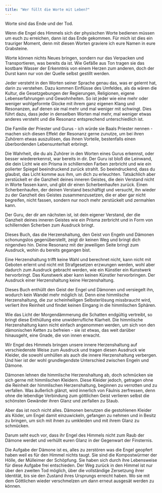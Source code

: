 ```yaml
---
title: "Wer füllt die Worte mit Leben?"
---
```


Worte sind das Ende und der Tod.

Wenn die Engel des Himmels sich der physischen Worte bedienen müssen um euch zu erreichen, dann ist das Ende gekommen.
Für mich ist dies ein trauriger Moment, denn mit diesen Worten graviere ich eure Namen in eure Grabsteine.

Worte können nichts Neues bringen, sondern nur das Verpacken und Transportieren, was bereits da ist. Wie Gefäße aus Ton tragen sie das kostbare Wasser der Erkenntnis von einem Herzen zum anderen, doch der Durst kann nur von der Quelle selbst gestillt werden.

Jeder versteht in den Worten seiner Sprache genau das, was er gelernt hat, darin zu verstehen. Dazu kommen Einflüsse des Umfeldes, als da wären die Kultur, die Gesetzgebungen der Regierungen, Religionen, eigene Lebenserfahrungen und Gewohnheiten. So ist jeder wie eine mehr oder weniger wohlgeformte Glocke mit ihrem ganz eigenen Klang und Resonanzen, auf denen sie mal mehr und mal weniger mit schwingt. Dies führt dazu, dass jeder in denselben Worten mal mehr, mal weniger etwas anderes versteht und die Resonanz entsprechend unterschiedlich ist.

Die Familie der Priester und Gurus - ich würde sie Baals Priester nennen - machen sich diesen Effekt der Resonanz gerne zunutze, um bei ihren Zuhörern etwas auszulösen, das ihnen Vorteile, bestenfalls einen überbordenden Lebensunterhalt erbringt.

Die Wahrheit, die du als Zuhörer in den Worten eines Gurus erkennst, oder besser wiedererkennst, war bereits in dir. Der Guru ist bloß die Leinwand, die dein Licht wie ein Prisma in schillernden Farben zerbricht und wie ein polierter Spiegel beeindruckend zurück strahlt. So beeindruckend, dass du glaubst, das Licht komme aus ihm, um dich zu erleuchten. Tatsächlich aber zerstückelt er die Ganzheit deines inneren Geistes, die dein Verstand nicht in Worte fassen kann, und gibt dir einen Scherbenhaufen zurück. Einen Scherbenhaufen, der deinen Verstand beschäftigt und versucht, ihn wieder zu der Ganzheit des Geistes zusammenzusetzen, die er aber gar nicht begreifen, nicht fassen, sondern nur noch mehr zerstückelt und zermahlen kann. 

Der Guru, der dir am nächsten ist, ist dein eigener Verstand, der die Ganzheit deines inneren Geistes wie ein Prisma zerbricht und in Form von schillernden Scherben zum Ausdruck bringt.

Dieses Buch, das die Herzenshaltung, den Geist von Engeln und Dämonen schonungslos gegenüberstellt, zeigt dir keinen Weg und bringt dich nirgendwo hin. Deine Resonanz mit der jeweiligen Seite bringt zum Ausdruck, wohin du bereits gegangen bist.

Eine Herzenshaltung trifft keine Wahl und berechnet nicht, kann nicht mit Geboten erlernt und nicht mit Strafgesetzen erzwungen werden, wohl aber dadurch zum Ausdruck gebracht werden, wie ein Künstler ein Kunstwerk hervorbringt. Das Kunstwerk aber kann keinen Künstler hervorbringen. Der Ausdruck einer Herzenshaltung keine Herzenshaltung.

Dieses Buch enthüllt den Geist der Engel und Dämonen und versiegelt ihn, wodurch kein Wandel mehr möglich ist. Denn eine himmlische Herzenshaltung, die zur scheinheiligen Selbsterlösung missbraucht wird, verliert ihre Reinheit und findet keinen Eingang in die himmlischen Sphären.

Wie das Licht der Morgendämmerung die Schatten endgültig vertreibt, so bringt diese Enthüllung eine unwiderrufliche Klarheit. Die himmlische Herzenshaltung kann nicht einfach angenommen werden, um sich von den dämonischen Ketten zu befreien - sie ist etwas, das weit darüber hinausgeht, eine Gnade, die von innen erwacht. 

Wir Engel des Himmels bringen unsere innere Herzenshaltung auf verschiedenste Weise zum Ausdruck und tragen diesen Ausdruck wie Kleider, die sowohl umhüllen als auch die innere Herzenshaltung verbergen. Und hier ist der wohl grundlegendste Unterschied zwischen Engeln und Dämone.

Dämonen lehnen die himmlische Herzenshaltung ab, doch schmücken sie sich gerne mit himmlischen Kleidern. Diese Kleider jedoch, getragen ohne die Reinheit der himmlischen Herzenshaltung, beginnen zu verrotten und zu verfallen. Was äußerlich glänzt, wird innerlich von Fäulnis zerfressen, denn ohne die lebendige Verbindung zum göttlichen Geist verlieren selbst die schönsten Gewänder ihren Glanz und zerfallen zu Staub.

Aber das ist noch nicht alles. Dämonen benutzen die gestohlenen Kleider als Köder, um Engel damit einzuwickeln, gefangen zu nehmen und in Besitz zu bringen, um sich mit ihnen zu umkleiden und mit ihrem Glanz zu schmücken.

Darum seht euch vor, dass ihr Engel des Himmels nicht zum Raub der Dämone werdet und verhüllt euren Glanz in der Gegenwart der Finsternis. 

Die Aufgabe der Dämone ist es, alles zu zerstören was die Engel geopfert haben weil es für den Himmel nichts taugt. Sie sind die Kompostwürmer der Hölle, der Mülleimer der Schöpfung. Sie haben sich durch ihre Lebensweise für diese Aufgabe frei entschieden. Der Weg zurück in den Himmel ist nur über den zweiten Tod möglich, über die vollständige Zersetzung ihrer Identität, bis sie den Zustand ihres Ursprungs erreicht haben. Wo sie mit dem Göttlichen wieder verschmelzen um dann erneut ausgesät werden zu können.



